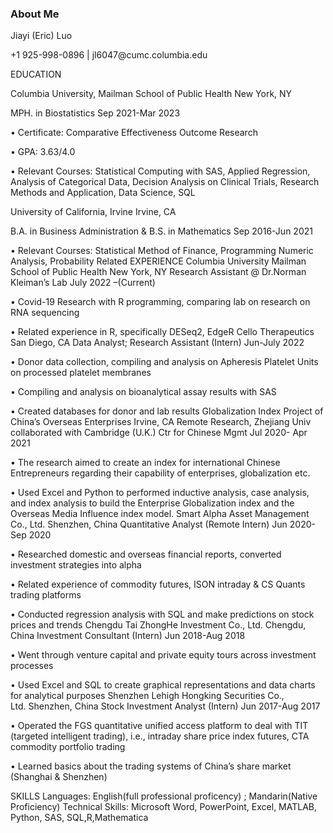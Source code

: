 ### About Me

Jiayi (Eric) Luo

+1 925-998-0896 | jl6047@cumc.columbia.edu

EDUCATION

Columbia University, Mailman School of Public Health				            New York, NY

MPH. in Biostatistics									    Sep 2021-Mar 2023

•	Certificate: Comparative Effectiveness Outcome Research

•	GPA: 3.63/4.0

•	Relevant Courses: Statistical Computing with SAS, Applied Regression, Analysis of Categorical Data, Decision Analysis on Clinical Trials, Research Methods and Application, Data Science, SQL

University of California, Irvine                                                                                                               Irvine, CA

B.A. in Business Administration	& B.S. in Mathematics                	                                             Sep 2016-Jun 2021

•	Relevant Courses: Statistical Method of Finance, Programming Numeric Analysis, Probability
Related EXPERIENCE
Columbia University Mailman School of Public Health				            New York, NY
Research Assistant @ Dr.Norman Kleiman’s Lab					     July 2022 –(Current)

•	Covid-19 Research with R programming, comparing lab on research on RNA sequencing

•	Related experience in R, specifically DESeq2, EdgeR
Cello Therapeutics      	                                                                           		   	            San Diego, CA
Data Analyst; Research Assistant (Intern)	     	                                                                   Jun-July 2022

•	Donor data collection, compiling and analysis on Apheresis Platelet Units on processed platelet membranes 

•	Compiling and analysis on bioanalytical assay results with SAS

•	Created databases for donor and lab results 
Globalization Index Project of China’s Overseas Enterprises                                      	                    Irvine, CA
Remote Research, Zhejiang Univ collaborated with Cambridge (U.K.) Ctr for Chinese Mgmt    Jul 2020- Apr 2021

•	The research aimed to create an index for international Chinese Entrepreneurs regarding their capability of enterprises, globalization etc. 

•	Used Excel and Python to performed inductive analysis, case analysis, and index analysis to build the Enterprise Globalization index and the Overseas Media Influence index model.
Smart Alpha Asset Management Co., Ltd.      	                                                                           Shenzhen, China
Quantitative Analyst (Remote Intern)  		     	                                                          Jun 2020-Sep 2020

•	Researched domestic and overseas financial reports, converted investment strategies into alpha

•	Related experience of commodity futures, ISON intraday & CS Quants trading platforms

•	Conducted regression analysis with SQL and make predictions on stock prices and trends
Chengdu Tai ZhongHe Investment Co., Ltd.  	                                                                            Chengdu, China
Investment Consultant (Intern)            		     	                                                          Jun 2018-Aug 2018

•	Went through venture capital and private equity tours across investment processes

•	Used Excel and SQL to create graphical representations and data charts for analytical purposes
Shenzhen Lehigh Hongking Securities Co., Ltd.                                                                         Shenzhen, China
Stock Investment Analyst (Intern)            		     	                                                          Jun 2017-Aug 2017

•	Operated the FGS quantitative unified access platform to deal with TIT (targeted intelligent trading), i.e., intraday share price index futures, CTA commodity portfolio trading

•	Learned basics about the trading systems of China’s share market (Shanghai & Shenzhen)

SKILLS
Languages: English(full professional proficency) ; Mandarin(Native Proficiency)
Technical Skills: Microsoft Word, PowerPoint, Excel, MATLAB, Python, SAS, SQL,R,Mathematica

